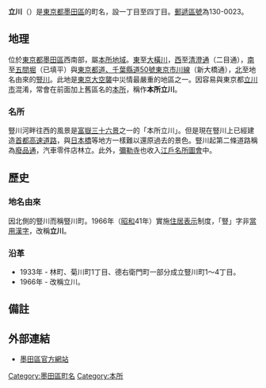{{Pathnav|日本|東京都|墨田區|'''立川'''|hide=y|frame=1}}
{{Infobox Settlement
|official_name = 立川
|native_name =
|settlement_type = [[町|町]]
|image_skyline =
|imagesize =
|image_caption =
|image_flag =
|image_seal =
| image_map =
| map_caption =
| pushpin_map =
|subdivision_type = [[國家|國家]]
|subdivision_name = [[File:Flag_of_Japan.svg|border]] [[日本|日本]]
|subdivision_type1 = [[都道府縣|都道府縣]]
|subdivision_name1 = [[File:Flag_of_Tokyo_Prefecture.svg|25px]] [[東京都|東京都]]
|subdivision_type2 = [[東京都區部|特別區]]
|subdivision_name2 = [[File:Flag_of_Sumida,_Tokyo.svg|25px]] [[墨田區|墨田區]]
|established_title =
|established_date =
|government_type =
|leader_title =
|leader_name =
|area_magnitude =
|area_total_sq_mi =
|area_total_km2 =
|area_land_sq_mi =
|area_land_km2 =
|area_urban_sq_mi =
|area_urban_km2 =
|area_metro_km2 =
|area_metro_sq_mi =
|population_as_of= 2013年（平成25年）8月1日
|population_footnotes =
|population_total = 4935<ref>[http://www.city.sumida.lg.jp/sumida_info/population/monthly/monthly25nendo04.files/monthly25nendo08.pdf 墨田区世帯人口現況8月分]{{dead link|date=2018年1月 |bot=InternetArchiveBot |fix-attempted=yes }}</ref>
|population_urban =
|population_metro =
|population_density_sq_mi =
|population_density_km2 =
| timezone = [[日本標準時間|JST]]
| utc_offset = +9
|timezone_DST =
|utc_offset_DST =
|latd=|latm=|lats=|latNS=
|longd=|longm=|longs=|longEW=
|elevation_footnotes=
|elevation_m =
|elevation_ft =
|postal_code_type = [[郵遞區號|郵遞區號]]
|postal_code = 130-0023
|area_code =
|website =
|footnotes =
}}
'''立川'''（{{jpn|j=立川|hg=たてかわ|rm=Tatekawa|f=y}}）是[[東京都|東京都]][[墨田區|墨田區]]的町名，設一丁目至四丁目。[[郵遞區號|郵遞區號]]為130-0023。

== 地理 ==
位於[[東京都|東京都]][[墨田區|墨田區]]西南部，屬[[本所區|本所地域]]。[[東|東]]至[[大橫川|大橫川]]，[[西|西]]至[[清澄通|清澄通]]（二目通），[[南|南]]至[[五間堀|五間堀]]（已填平）與[[東京都道、千葉縣道50號東京市川線|東京都道、千葉縣道50號東京市川線]]（新大橋通），[[北|北]]至地名由來的[[豎川_(東京都)|豎川]]。此地是[[東京大空襲|東京大空襲]]中災情最嚴重的地區之一。因容易與東京都[[立川市|立川市]]混淆，常會在前面加上舊區名的[[本所區|本所]]，稱作'''本所立川'''。

=== 名所 ===
豎川河畔往西的風景是[[富嶽三十六景|富嶽三十六景]]之一的「本所立川」。但是現在豎川上已經建造[[首都高速道路|首都高速道路]]，與[[日本橋_(東京都中央區)|日本橋]]等地方一樣難以還原過去的景色。豎川起第二條道路稱為[[廢品通|廢品通]]，汽車零件店林立。此外，[[彌勒寺_(墨田區)|彌勒寺]]也收入[[江戶名所圖會|江戶名所圖會]]中。

== 歷史 ==
=== 地名由來 ===
因北側的豎川而稱豎川町。1966年（[[昭和|昭和]]41年）實施[[住居表示|住居表示]]制度，「豎」字非[[當用漢字|當用漢字]]，改稱'''立川'''。
=== 沿革 ===
* 1933年 - 林町、菊川町1丁目、德右衛門町一部分成立豎川町1〜4丁目。
* 1966年 - 改稱立川。

== 備註 ==
{{reflist}}

== 外部連結 ==
* [http://www.city.sumida.lg.jp/ 墨田區官方網站]

{{墨田區的町名}}

{{DEFAULTSORT:Katekawa}}
[[Category:墨田區町名|Category:墨田區町名]]
[[Category:本所|Category:本所]]